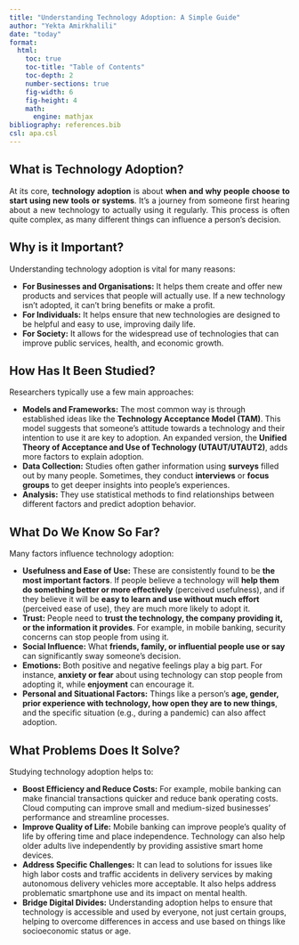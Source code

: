```yaml
---
title: "Understanding Technology Adoption: A Simple Guide"
author: "Yekta Amirkhalili"
date: "today"
format:
  html:
    toc: true
    toc-title: "Table of Contents"
    toc-depth: 2
    number-sections: true
    fig-width: 6
    fig-height: 4
    math:
      engine: mathjax
bibliography: references.bib
csl: apa.csl
---
```


<style>
p {
  text-align: justify;
}
</style>


## What is Technology Adoption?
At its core, **technology adoption** is about **when and why people choose to start using new tools or systems**. It's a journey from someone first hearing about a new technology to actually using it regularly. This process is often quite complex, as many different things can influence a person's decision.

## Why is it Important?
Understanding technology adoption is vital for many reasons:

*   **For Businesses and Organisations:** It helps them create and offer new products and services that people will actually use. If a new technology isn't adopted, it can't bring benefits or make a profit.
*   **For Individuals:** It helps ensure that new technologies are designed to be helpful and easy to use, improving daily life.
*   **For Society:** It allows for the widespread use of technologies that can improve public services, health, and economic growth.

## How Has It Been Studied?
Researchers typically use a few main approaches:

*   **Models and Frameworks:** The most common way is through established ideas like the **Technology Acceptance Model (TAM)**. This model suggests that someone's attitude towards a technology and their intention to use it are key to adoption. An expanded version, the **Unified Theory of Acceptance and Use of Technology (UTAUT/UTAUT2)**, adds more factors to explain adoption.
*   **Data Collection:** Studies often gather information using **surveys** filled out by many people. Sometimes, they conduct **interviews** or **focus groups** to get deeper insights into people's experiences.
*   **Analysis:** They use statistical methods to find relationships between different factors and predict adoption behavior.

## What Do We Know So Far?
Many factors influence technology adoption:

*   **Usefulness and Ease of Use:** These are consistently found to be **the most important factors**. If people believe a technology will **help them do something better or more effectively** (perceived usefulness), and if they believe it will be **easy to learn and use without much effort** (perceived ease of use), they are much more likely to adopt it.
*   **Trust:** People need to **trust the technology, the company providing it, or the information it provides**. For example, in mobile banking, security concerns can stop people from using it.
*   **Social Influence:** What **friends, family, or influential people use or say** can significantly sway someone's decision.
*   **Emotions:** Both positive and negative feelings play a big part. For instance, **anxiety or fear** about using technology can stop people from adopting it, while **enjoyment** can encourage it.
*   **Personal and Situational Factors:** Things like a person's **age, gender, prior experience with technology, how open they are to new things**, and the specific situation (e.g., during a pandemic) can also affect adoption.

## What Problems Does It Solve?
Studying technology adoption helps to:

*   **Boost Efficiency and Reduce Costs:** For example, mobile banking can make financial transactions quicker and reduce bank operating costs. Cloud computing can improve small and medium-sized businesses' performance and streamline processes.
*   **Improve Quality of Life:** Mobile banking can improve people's quality of life by offering time and place independence. Technology can also help older adults live independently by providing assistive smart home devices.
*   **Address Specific Challenges:** It can lead to solutions for issues like high labor costs and traffic accidents in delivery services by making autonomous delivery vehicles more acceptable. It also helps address problematic smartphone use and its impact on mental health.
*   **Bridge Digital Divides:** Understanding adoption helps to ensure that technology is accessible and used by everyone, not just certain groups, helping to overcome differences in access and use based on things like socioeconomic status or age.